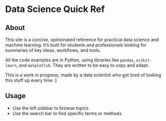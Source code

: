 # **Data Science Quick Ref** {.unnumbered}

## About

This site is a concise, opinionated reference for practical data science and machine learning. It's built for students and professionals looking for summaries of key ideas, workflows, and tools.

All the code examples are in Python, using libraries like `pandas`, `scikit-learn`, and `matplotlib`. They are written to be easy to copy and adapt.

This is a work in progress, made by a data scientist who got tired of looking this stuff up every time :)

## Usage
- Use the left sidebar to browse topics  
- Use the search bar to find specific terms or methods
